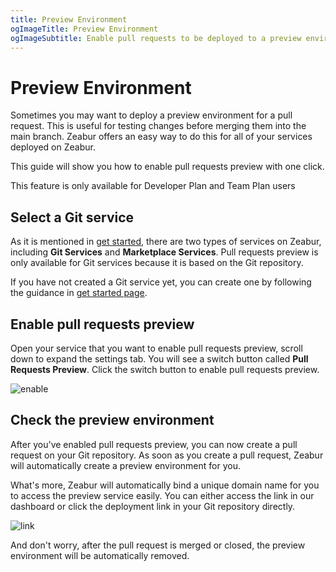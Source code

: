 ```yaml
---
title: Preview Environment
ogImageTitle: Preview Environment
ogImageSubtitle: Enable pull requests to be deployed to a preview environment
---
```



# Preview Environment

Sometimes you may want to deploy a preview environment for a pull request. This is useful for testing changes before merging them into the main branch.
Zeabur offers an easy way to do this for all of your services deployed on Zeabur.

This guide will show you how to enable pull requests preview with one click.

<Callout>
  This feature is only available for Developer Plan and Team Plan users
</Callout>

## Select a Git service

As it is mentioned in [get started](/get-started), there are two types of services on Zeabur, including **Git Services** and **Marketplace Services**.
Pull requests preview is only available for Git services because it is based on the Git repository.

If you have not created a Git service yet, you can create one by following the guidance in [get started page](/get-started).

## Enable pull requests preview

Open your service that you want to enable pull requests preview, scroll down to expand the settings tab.
You will see a switch button called **Pull Requests Preview**. Click the switch button to enable pull requests preview.

![enable](/environment/preview/enable.png)

## Check the preview environment

After you've enabled pull requests preview, you can now create a pull request on your Git repository.
As soon as you create a pull request, Zeabur will automatically create a preview environment for you.

What's more, Zeabur will automatically bind a unique domain name for you to access the preview service easily.
You can either access the link in our dashboard or click the deployment link in your Git repository directly.

![link](/environment/preview/link.png)

And don't worry, after the pull request is merged or closed, the preview environment will be automatically removed.
